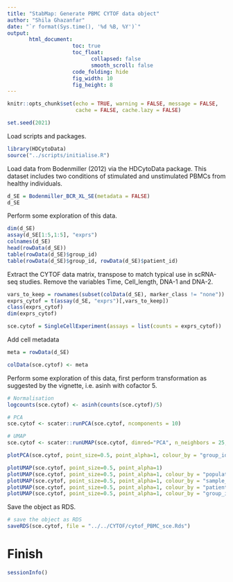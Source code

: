 ```yaml
---
title: "StabMap: Generate PBMC CYTOF data object"
author: "Shila Ghazanfar"
date: "`r format(Sys.time(), '%d %B, %Y')`"
output:
       html_document:
                     toc: true
                     toc_float:
                           collapsed: false
                           smooth_scroll: false
                     code_folding: hide
                     fig_width: 10 
                     fig_height: 8
---
```


<!-- TODO- Use ABnames package from Helen Lindsay (Raphael Gottardo group) to  -->
<!-- match the antibody names -->
  
```r
knitr::opts_chunk$set(echo = TRUE, warning = FALSE, message = FALSE,
                      cache = FALSE, cache.lazy = FALSE)
```

```r
set.seed(2021)
```

Load scripts and packages.

```r
library(HDCytoData)
source("../scripts/initialise.R")
```

Load data from Bodenmiller (2012) via the HDCytoData package. This dataset 
includes two conditions of stimulated and unstimulated PBMCs from healthy 
individuals.

```r
d_SE = Bodenmiller_BCR_XL_SE(metadata = FALSE)
d_SE
```

Perform some exploration of this data.

```r
dim(d_SE)
assay(d_SE[1:5,1:5], "exprs")
colnames(d_SE)
head(rowData(d_SE))
table(rowData(d_SE)$group_id)
table(rowData(d_SE)$group_id, rowData(d_SE)$patient_id)
```

Extract the CYTOF data matrix, transpose to match typical use in scRNA-seq
studies. Remove the variables Time, Cell_length, DNA-1 and DNA-2.

```r
vars_to_keep = rownames(subset(colData(d_SE), marker_class != "none"))
exprs_cytof = t(assay(d_SE, "exprs")[,vars_to_keep])
class(exprs_cytof)
dim(exprs_cytof)

sce.cytof = SingleCellExperiment(assays = list(counts = exprs_cytof))
```

Add cell metadata

```r
meta = rowData(d_SE)

colData(sce.cytof) <- meta
```

Perform some exploration of this data, first perform transformation as 
suggested by the vignette, i.e. asinh with cofactor 5.

```r
# Normalisation
logcounts(sce.cytof) <- asinh(counts(sce.cytof)/5)

# PCA
sce.cytof <- scater::runPCA(sce.cytof, ncomponents = 10)

# UMAP
sce.cytof <- scater::runUMAP(sce.cytof, dimred="PCA", n_neighbors = 25, min_dist = 0.3)

plotPCA(sce.cytof, point_size=0.5, point_alpha=1, colour_by = "group_id")

plotUMAP(sce.cytof, point_size=0.5, point_alpha=1)
plotUMAP(sce.cytof, point_size=0.5, point_alpha=1, colour_by = "population_id")
plotUMAP(sce.cytof, point_size=0.5, point_alpha=1, colour_by = "sample_id")
plotUMAP(sce.cytof, point_size=0.5, point_alpha=1, colour_by = "patient_id")
plotUMAP(sce.cytof, point_size=0.5, point_alpha=1, colour_by = "group_id")
```

Save the object as RDS.

```r
# save the object as RDS
saveRDS(sce.cytof, file = "../../CYTOF/cytof_PBMC_sce.Rds")
```

# Finish

```r
sessionInfo()
```
